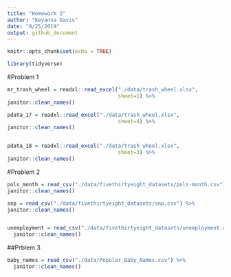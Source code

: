 ```yaml
---
title: "Homework 2"
author: "Keyanna Davis"
date: "9/25/2019"
output: github_document
---
```


```r
knitr::opts_chunk$set(echo = TRUE)

library(tidyverse)
```


#Problem 1

```r
mr_trash_wheel = readxl::read_excel("./data/trash_wheel.xlsx",
                                    sheet=1) %>% 
janitor::clean_names()

pdata_17 = readxl::read_excel("./data/trash_wheel.xlsx",
                                    sheet=4) %>% 
janitor::clean_names()


pdata_18 = readxl::read_excel("./data/trash_wheel.xlsx",
                                    sheet=3) %>% 
janitor::clean_names()

```







#Problem 2

```r
pols_month = read_csv("./data/fivethirtyeight_datasets/pols-month.csv") %>% 
janitor::clean_names()

snp = read_csv("./data/fivethirtyeight_datasets/snp.csv") %>% 
janitor::clean_names()


unemployment = read_csv("./data/fivethirtyeight_datasets/unemployment.csv") %>% 
  janitor::clean_names()
```




##Prblem 3

```r
baby_names = read_csv("./data/Popular_Baby_Names.csv") %>% 
  janitor::clean_names()
```



